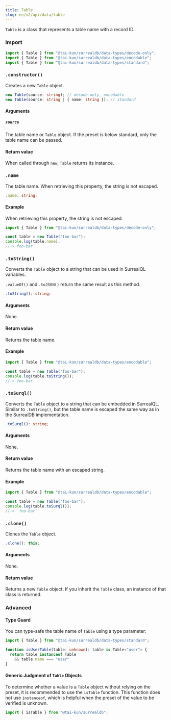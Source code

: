 ```yaml
---
title: Table
slug: en/v2/api/data/table
---
```



`Table` is a class that represents a table name with a record ID.

### Import

```ts
import { Table } from "@tai-kun/surrealdb/data-types/decode-only";
import { Table } from "@tai-kun/surrealdb/data-types/encodable";
import { Table } from "@tai-kun/surrealdb/data-types/standard";
```

### `.constructor()`

Creates a new `Table` object.

```ts
new Table(source: string); // decode-only, encodable
new Table(source: string | { name: string }); // standard
```

#### Arguments

##### `source`

The table name or `Table` object. If the preset is below standard, only the table name can be passed.

#### Return value

When called through `new`, `Table` returns its instance.

### `.name` <Badge variant="instance" /><Badge variant="property" /><Badge variant="decodeonly" />

The table name. When retrieving this property, the string is not escaped.

```ts
.name: string;
```

#### Example

When retrieving this property, the string is not escaped.

```ts
import { Table } from "@tai-kun/surrealdb/data-types/decode-only";

const table = new Table("foo-bar");
console.log(table.name);
//-> foo-bar
```

### `.toString()` <Badge variant="instance" /><Badge variant="method" /><Badge variant="encodable" />

Converts the `Table` object to a string that can be used in SurrealQL variables.

`.valueOf()` and `.toJSON()` return the same result as this method.

```ts
.toString(): string;
```

#### Arguments

None.

#### Return value

Returns the table name.

#### Example

```ts
import { Table } from "@tai-kun/surrealdb/data-types/encodable";

const table = new Table("foo-bar");
console.log(table.toString());
//-> foo-bar
```

### `.toSurql()` <Badge variant="instance" /><Badge variant="method" /><Badge variant="encodable" />

Converts the `Table` object to a string that can be embedded in SurrealQL. Similar to `.toString()`, but the table name is escaped the same way as in the SurrealDB implementation.

```ts
.toSurql(): string;
```

#### Arguments

None.

#### Return value

Returns the table name with an escaped string.

#### Example

```ts
import { Table } from "@tai-kun/surrealdb/data-types/encodable";

const table = new Table("foo-bar");
console.log(table.toSurql());
//-> `foo-bar`
```

### `.clone()` <Badge variant="instance" /><Badge variant="method" /><Badge variant="standard" />

Clones the `Table` object.

```ts
.clone(): this;
```

#### Arguments

None.

#### Return value

Returns a new `Table` object. If you inherit the `Table` class, an instance of that class is returned.

### Advanced

#### Type Guard

You can type-safe the table name of `Table` using a type parameter:

```ts
import { Table } from "@tai-kun/surrealdb/data-types/standard";

function isUserTable(table: unknown): table is Table<"user"> {
  return table instanceof Table
    && table.name === "user"
}
```

#### Generic Judgment of `Table` Objects

To determine whether a value is a `Table` object without relying on the preset, it is recommended to use the `isTable` function. This function does not use `instanceof`, which is helpful when the preset of the value to be verified is unknown.

```ts
import { isTable } from "@tai-kun/surrealdb";
```
